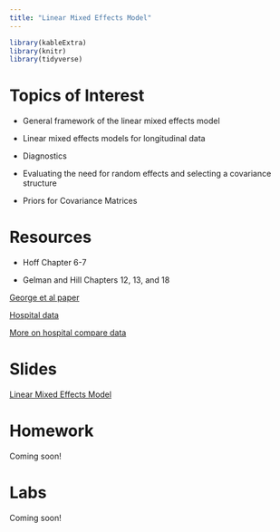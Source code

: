 ```yaml
---
title: "Linear Mixed Effects Model"
---
```


```r
library(kableExtra)
library(knitr)
library(tidyverse)
```


# Topics of Interest

- General framework of the linear mixed effects model

- Linear mixed effects models for longitudinal data

- Diagnostics

- Evaluating the need for random effects and selecting a covariance structure

- Priors for Covariance Matrices





# Resources

- Hoff Chapter 6-7

- Gelman and Hill Chapters 12, 13, and 18

[George et al paper](https://arxiv.org/pdf/1510.00842v2.pdf)

[Hospital data](https://github.com/donnemartin/hospital-quality)

[More on hospital compare data](https://rpubs.com/D_Cypher/BestHospitals)

# Slides


[Linear Mixed Effects Model](decks/lmm_01_deck.html)
<!--- [Diagnostics for the Linear Mixed Effects Model](decks/lmm_02_deck.Rmd) --->



# Homework

Coming soon!

# Labs

Coming soon!



